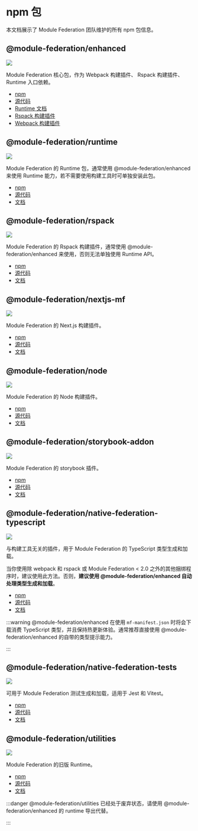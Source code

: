# npm 包

本文档展示了 Module Federation 团队维护的所有 npm 包信息。


## @module-federation/enhanced

![](https://img.shields.io/npm/v/@module-federation/enhanced?style=flat-square&colorA=564341&colorB=EDED91)

Module Federation 核心包，作为 Webpack 构建插件、 Rspack 构建插件、Runtime 入口依赖。

- [npm](https://npmjs.com/package/@module-federation/enhanced)
- [源代码](https://github.com/module-federation/core/tree/main/packages/enhanced)
- [Runtime 文档](/guide/basic/runtime/runtime)
- [Rspack 构建插件](/guide/basic/rspack)
- [Webpack 构建插件](/guide/basic/webpack)


## @module-federation/runtime

![](https://img.shields.io/npm/v/@module-federation/runtime?style=flat-square&colorA=564341&colorB=EDED91)

Module Federation 的 Runtime 包，通常使用 @module-federation/enhanced 来使用 Runtime 能力，若不需要使用构建工具时可单独安装此包。

- [npm](https://npmjs.com/package/@module-federation/runtime)
- [源代码](https://github.com/module-federation/core/tree/main/packages/runtime)
- [文档](/guide/basic/runtime/runtime)

## @module-federation/rspack

![](https://img.shields.io/npm/v/@module-federation/rspack?style=flat-square&colorA=564341&colorB=EDED91)

Module Federation 的 Rspack 构建插件，通常使用 @module-federation/enhanced 来使用，否则无法单独使用 Runtime API。

- [npm](https://npmjs.com/package/@module-federation/rspack)
- [源代码](https://github.com/module-federation/core/tree/main/packages/rspack)
- [文档](/guide/basic/rspack)

## @module-federation/nextjs-mf

![](https://img.shields.io/npm/v/@module-federation/nextjs-mf?style=flat-square&colorA=564341&colorB=EDED91)

Module Federation 的 Next.js 构建插件。

- [npm](https://npmjs.com/package/@module-federation/nextjs-mf)
- [源代码](https://github.com/module-federation/core/tree/main/packages/nextjs-mf)
- [文档](/guide/framework/nextjs)



## @module-federation/node

![](https://img.shields.io/npm/v/@module-federation/node?style=flat-square&colorA=564341&colorB=EDED91)

Module Federation 的 Node 构建插件。

- [npm](https://npmjs.com/package/@module-federation/node)
- [源代码](https://github.com/module-federation/core/tree/main/packages/node)
- [文档](https://github.com/module-federation/core/tree/main/packages/node)



## @module-federation/storybook-addon

![](https://img.shields.io/npm/v/@module-federation/storybook-addon?style=flat-square&colorA=564341&colorB=EDED91)

Module Federation 的 storybook 插件。

- [npm](https://npmjs.com/package/@module-federation/storybook-addon)
- [源代码](https://github.com/module-federation/core/tree/main/packages/storybook-addon)
- [文档](https://github.com/module-federation/core/tree/main/packages/storybook-addon)



## @module-federation/native-federation-typescript

![](https://img.shields.io/npm/v/@module-federation/native-federation-typescript?style=flat-square&colorA=564341&colorB=EDED91)

与构建工具无关的插件，用于 Module Federation 的 TypeScript 类型生成和加载。

当你使用除 webpack 和 rspack 或 Module Federation < 2.0 之外的其他捆绑程序时，建议使用此方法。否则，**建议使用 @module-federation/enhanced 自动处理类型生成和加载**。

- [npm](https://npmjs.com/package/@module-federation/native-federation-typescript)
- [源代码](https://github.com/module-federation/core/tree/main/packages/native-federation-typescript)
- [文档](https://github.com/module-federation/core/tree/main/packages/native-federation-typescript)

:::warning
@module-federation/enhanced 在使用 `mf-manifest.json` 时将会下载消费 TypeScript 类型，并且保持热更新体验。通常推荐直接使用 @module-federation/enhanced 的自带的类型提示能力。

:::

## @module-federation/native-federation-tests

![](https://img.shields.io/npm/v/@module-federation/native-federation-tests?style=flat-square&colorA=564341&colorB=EDED91)


可用于 Module Federation 测试生成和加载，适用于 Jest 和 Vitest。

- [npm](https://npmjs.com/package/@module-federation/native-federation-tests)
- [源代码](https://github.com/module-federation/core/tree/main/packages/native-federation-tests)
- [文档](https://github.com/module-federation/core/tree/main/packages/native-federation-tests)


## @module-federation/utilities

![](https://img.shields.io/npm/v/@module-federation/utilities?style=flat-square&colorA=564341&colorB=EDED91)

Module Federation 的旧版 Runtime。

- [npm](https://npmjs.com/package/@module-federation/utilities)
- [源代码](https://github.com/module-federation/core/tree/main/packages/utilities)
- [文档](https://github.com/module-federation/core/tree/main/packages/utilities)



:::danger
@module-federation/utilities 已经处于废弃状态，请使用 @module-federation/enhanced 的 runtime 导出代替。

:::
